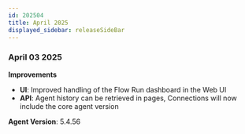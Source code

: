 ```yaml
---
id: 202504
title: April 2025
displayed_sidebar: releaseSideBar
---
```


### April 03 2025

**Improvements** 
- **UI**: Improved handling of the Flow Run dashboard in the Web UI
- **API**: Agent history can be retrieved in pages, Connections will now include the core agent version

**Agent Version**: 5.4.56

